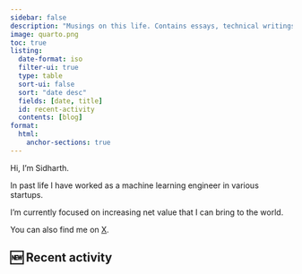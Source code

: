 ```yaml
---
sidebar: false
description: "Musings on this life. Contains essays, technical writings and a collection of books I've read."
image: quarto.png
toc: true
listing:
  date-format: iso
  filter-ui: true
  type: table
  sort-ui: false
  sort: "date desc"
  fields: [date, title]
  id: recent-activity
  contents: [blog]
format:
  html:
    anchor-sections: true
---
```

::: {.profile-header}

Hi, I'm Sidharth. 

In past life I have worked as a machine learning engineer in various startups.  

I'm currently focused on increasing net value that I can bring to the world. 

You can also find me on [X](https://x.com/sid_on_x). 
:::
## 🆕 Recent activity
::: {#recent-activity}
:::